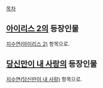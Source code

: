 [[목차]]
== [[아이리스 2]]의 등장인물 ==
[[지수연(아이리스 2)]] 항목으로.

== [[당신만이 내 사랑]]의 등장인물 ==
[[지수연(당신만이 내 사랑)]] 항목으로.
